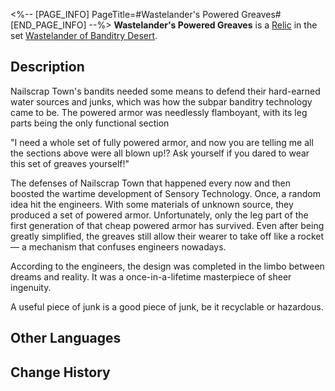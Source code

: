 <%-- [PAGE_INFO]
PageTitle=#Wastelander's Powered Greaves#
[END_PAGE_INFO] --%>
{{Relic Infobox
|id        = 61124
|image     = Item Wastelander's Powered Greaves.png{{subst:void|<!--$UPLOAD:<<SpriteOutput/RelicFigures/IconRelic_112_4.png>-<Item Wastelander's Powered Greaves.png>-<Relic Icons>>-->}}
|set       = Wastelander of Banditry Desert
|piece     = Feet
|mentions  = 
}}
{{Description|The leg part of powered armor, an exoskeleton made from scrap metals and old wires.}}
'''Wastelander's Powered Greaves''' is a [[Relic]] in the set [[Wastelander of Banditry Desert]].

==Description==
Nailscrap Town's bandits needed some means to defend their hard-earned water sources and junks, which was how the subpar banditry technology came to be. The powered armor was needlessly flamboyant, with its leg parts being the only functional section

"I need a whole set of fully powered armor, and now you are telling me all the sections above were all blown up!? Ask yourself if you dared to wear this set of greaves yourself!"

The defenses of Nailscrap Town that happened every now and then boosted the wartime development of Sensory Technology. Once, a random idea hit the engineers. With some materials of unknown source, they produced a set of powered armor. Unfortunately, only the leg part of the first generation of that cheap powered armor has survived. Even after being greatly simplified, the greaves still allow their wearer to take off like a rocket &mdash; a mechanism that confuses engineers nowadays.

According to the engineers, the design was completed in the limbo between dreams and reality. It was a once-in-a-lifetime masterpiece of sheer ingenuity.

A useful piece of junk is a good piece of junk, be it recyclable or hazardous.

==Other Languages==
{{Other Languages
|en   = Wastelander's Powered Greaves
|zhs  = 废土客的动力腿甲
|zht  = 廢土客的動力腿甲
|ja   = {{Rubi|廃土客|はいどきゃく}}の{{Rubi|動力腿甲|どうりょくたいこう}}
|ko   = 황야인의 동력 다리 갑옷
|es   = Grebas propulsadas del habitante del yermo
|fr   = Grèves motorisées du Ferrailleur
|ru   = Силовые наголенники головореза
|th   = Wastelander's Powered Greaves
|vi   = Giáp Chân Động Lực Của Kẻ Hoang Dã
|de   = Motorbeinschienen des Ödländers
|id   = Wastelander's Powered Greaves
|pt   = Grevas Potentes do Andarilho
}}

==Change History==
{{Change History|1.0}}